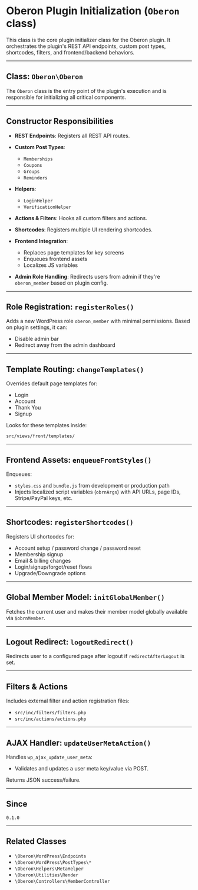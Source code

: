 # Oberon Plugin Initialization (`Oberon` class)

This class is the core plugin initializer class for the Oberon plugin. It orchestrates the plugin's REST API endpoints, custom post types, shortcodes, filters, and frontend/backend behaviors.

---

## Class: `Oberon\Oberon`

The `Oberon` class is the entry point of the plugin's execution and is responsible for initializing all critical components.

---

## Constructor Responsibilities

-   **REST Endpoints**: Registers all REST API routes.
-   **Custom Post Types**:

    -   `Memberships`
    -   `Coupons`
    -   `Groups`
    -   `Reminders`

-   **Helpers**:

    -   `LoginHelper`
    -   `VerificationHelper`

-   **Actions & Filters**: Hooks all custom filters and actions.
-   **Shortcodes**: Registers multiple UI rendering shortcodes.
-   **Frontend Integration**:

    -   Replaces page templates for key screens
    -   Enqueues frontend assets
    -   Localizes JS variables

-   **Admin Role Handling**: Redirects users from admin if they're `oberon_member` based on plugin config.

---

## Role Registration: `registerRoles()`

Adds a new WordPress role `oberon_member` with minimal permissions. Based on plugin settings, it can:

-   Disable admin bar
-   Redirect away from the admin dashboard

---

## Template Routing: `changeTemplates()`

Overrides default page templates for:

-   Login
-   Account
-   Thank You
-   Signup

Looks for these templates inside:

```
src/views/front/templates/
```

---

## Frontend Assets: `enqueueFrontStyles()`

Enqueues:

-   `styles.css` and `bundle.js` from development or production path
-   Injects localized script variables (`obrnArgs`) with API URLs, page IDs, Stripe/PayPal keys, etc.

---

## Shortcodes: `registerShortcodes()`

Registers UI shortcodes for:

-   Account setup / password change / password reset
-   Membership signup
-   Email & billing changes
-   Login/signup/forgot/reset flows
-   Upgrade/Downgrade options

---

## Global Member Model: `initGlobalMember()`

Fetches the current user and makes their member model globally available via `$obrnMember`.

---

## Logout Redirect: `logoutRedirect()`

Redirects user to a configured page after logout if `redirectAfterLogout` is set.

---

## Filters & Actions

Includes external filter and action registration files:

-   `src/inc/filters/filters.php`
-   `src/inc/actions/actions.php`

---

## AJAX Handler: `updateUserMetaAction()`

Handles `wp_ajax_update_user_meta`:

-   Validates and updates a user meta key/value via POST.

Returns JSON success/failure.

---

## Since

`0.1.0`

---

## Related Classes

-   `\Oberon\WordPress\Endpoints`
-   `\Oberon\WordPress\PostTypes\*`
-   `\Oberon\Helpers\MetaHelper`
-   `\Oberon\Utilities\Render`
-   `\Oberon\Controllers\MemberController`

